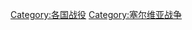 {{Commonscat|Battles of Serbia}}

[[Category:各国战役|Category:各国战役]]
[[Category:塞尔维亚战争|Category:塞尔维亚战争]]